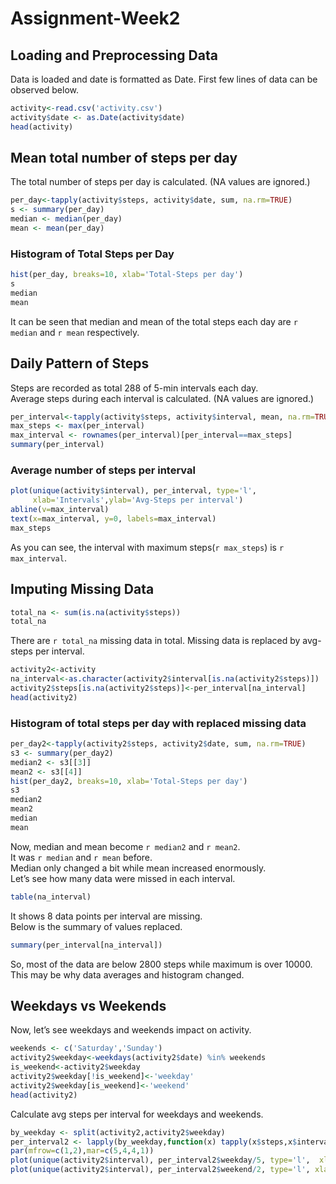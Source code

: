 
# Assignment-Week2

## Loading and Preprocessing Data
Data is loaded and date is formatted as Date. First few lines of data can be observed below.
```r
activity<-read.csv('activity.csv')
activity$date <- as.Date(activity$date)
head(activity)
```

## Mean total number of steps per day
The total number of steps per day is calculated. (NA values are ignored.)
```r
per_day<-tapply(activity$steps, activity$date, sum, na.rm=TRUE)
s <- summary(per_day)
median <- median(per_day)
mean <- mean(per_day)
```
### Histogram of Total Steps per Day
```r
hist(per_day, breaks=10, xlab='Total-Steps per day')
s
median
mean
```
It can be seen that median and mean of the total steps each day are `r median` and `r mean` respectively.

## Daily Pattern of Steps
Steps are recorded as total 288 of 5-min intervals each day.  
Average steps during each interval is calculated. (NA values are ignored.)
```r
per_interval<-tapply(activity$steps, activity$interval, mean, na.rm=TRUE)
max_steps <- max(per_interval)
max_interval <- rownames(per_interval)[per_interval==max_steps]
summary(per_interval)
```
### Average number of steps per interval
```r
plot(unique(activity$interval), per_interval, type='l', 
     xlab='Intervals',ylab='Avg-Steps per interval')
abline(v=max_interval)
text(x=max_interval, y=0, labels=max_interval)
max_steps
```
As you can see, the interval with maximum steps(`r max_steps`) is `r max_interval`.

## Imputing Missing Data
```r
total_na <- sum(is.na(activity$steps))
total_na
```
There are `r total_na` missing data in total.
Missing data is replaced by avg-steps per interval.
```r
activity2<-activity
na_interval<-as.character(activity2$interval[is.na(activity2$steps)])
activity2$steps[is.na(activity2$steps)]<-per_interval[na_interval]
head(activity2)
```
### Histogram of total steps per day with replaced missing data
```r
per_day2<-tapply(activity2$steps, activity2$date, sum, na.rm=TRUE)
s3 <- summary(per_day2)
median2 <- s3[[3]]
mean2 <- s3[[4]]
hist(per_day2, breaks=10, xlab='Total-Steps per day')
s3
median2
mean2
median
mean
```
Now, median and mean become `r median2` and `r mean2`.  
It was `r median` and `r mean` before.  
Median only changed a bit while mean increased enormously.  
Let's see how many data were missed in each interval.
```r
table(na_interval)
```
It shows 8 data points per interval are missing.  
Below is the summary of values replaced.
```r
summary(per_interval[na_interval])
```
So, most of the data are below 2800 steps while maximum is over 10000. This may be why data averages and histogram changed.

## Weekdays vs Weekends
Now, let's see weekdays and weekends impact on activity.
```r
weekends <- c('Saturday','Sunday')
activity2$weekday<-weekdays(activity2$date) %in% weekends
is_weekend<-activity2$weekday
activity2$weekday[!is_weekend]<-'weekday'
activity2$weekday[is_weekend]<-'weekend'
head(activity2)
```
Calculate avg steps per interval for weekdays and weekends.
```r
by_weekday <- split(activity2,activity2$weekday)
per_interval2 <- lapply(by_weekday,function(x) tapply(x$steps,x$interval,sum))
par(mfrow=c(1,2),mar=c(5,4,4,1))
plot(unique(activity2$interval), per_interval2$weekday/5, type='l',  xlab='Intervals',ylab='Avg-Steps per interval',main='Weekdays')
plot(unique(activity2$interval), per_interval2$weekend/2, type='l', xlab='Intervals',ylab='Avg-Steps per interval',main='Weekends')
```


